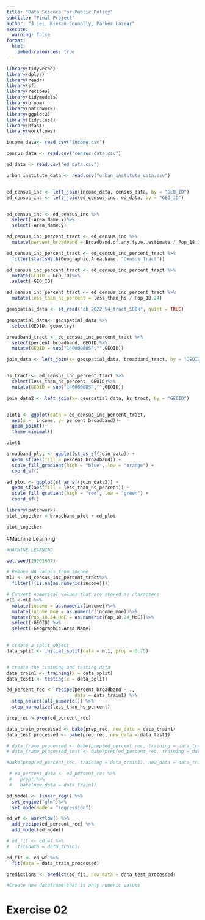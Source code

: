 ```yaml
---
title: "Data Science for Public Policy"
subtitle: "Final Project"
author: "J Lei, Kieran Connolly, Parker Lazear"
execute:
  warning: false
format:
  html:
    embed-resources: true
---
```

```r
library(tidyverse)
library(dplyr)
library(readr)
library(sf)
library(recipes)
library(tidymodels)
library(broom)
library(patchwork)
library(ggplot2)
library(tidyclust)
library(Rfast)
library(workflows)
```


```r

income_data<- read_csv("income.csv")

census_data <- read.csv("census_data.csv")

ed_data <- read.csv("ed_data.csv")

urban_institute_data <- read.csv("urban_institute_data.csv")


ed_census_inc <- left_join(income_data, census_data, by = "GEO_ID")
ed_census_inc <- left_join(ed_census_inc, ed_data, by = "GEO_ID")


ed_census_inc <- ed_census_inc %>%
  select(-Area_Name.x)%>%
  select(-Area_Name.y)

ed_census_inc_percent_tract <- ed_census_inc %>%
  mutate(percent_broadband = Broadband.of.any.type..estimate / Pop_18.24)

ed_census_inc_percent_tract <- ed_census_inc_percent_tract %>%
  filter(startsWith(Geographic.Area.Name, "Census Tract"))

ed_census_inc_percent_tract <- ed_census_inc_percent_tract %>%
  mutate(GEOID = GEO_ID)%>%
  select(-GEO_ID)

ed_census_inc_percent_tract <- ed_census_inc_percent_tract %>%
  mutate(less_than_hs_percent = less_than_hs / Pop_18.24)


```


```r


geospatial_data <- st_read("cb_2022_54_tract_500k", quiet = TRUE)

geospatial_data<- geospatial_data %>%
  select(GEOID, geometry)

broadband_tract <- ed_census_inc_percent_tract %>%
  select(percent_broadband, GEOID)%>%
  mutate(GEOID = sub("1400000US","",GEOID))

join_data <- left_join(x= geospatial_data, broadband_tract, by = "GEOID")


hs_tract <- ed_census_inc_percent_tract %>%
  select(less_than_hs_percent, GEOID)%>%
  mutate(GEOID = sub("1400000US","",GEOID))

join_data2 <- left_join(x= geospatial_data, hs_tract, by = "GEOID")


plot1 <- ggplot(data = ed_census_inc_percent_tract,
  aes(x =  income, y= percent_broadband))+
  geom_point()+
  theme_minimal()

plot1

broadband_plot <- ggplot(st_as_sf(join_data)) + 
  geom_sf(aes(fill = percent_broadband)) +
  scale_fill_gradient(high = "blue", low = "orange") +
  coord_sf()

ed_plot <- ggplot(st_as_sf(join_data2)) + 
  geom_sf(aes(fill = less_than_hs_percent)) +
  scale_fill_gradient(high = "red", low = "green") +
  coord_sf()

library(patchwork)
plot_together = broadband_plot + ed_plot

plot_together

```


#Machine Learning

```r
#MACHINE LEARNING

set.seed(20201007)

# Remove NA values from income
ml1 <- ed_census_inc_percent_tract%>%
  filter(!(is.na(as.numeric(income))))

# Convert numerical values that are stored as characters
ml1 <-ml1 %>%
  mutate(income = as.numeric(income))%>%
  mutate(income_moe = as.numeric(income_moe))%>%
  mutate(Pop_18.24_MoE = as.numeric(Pop_18.24_MoE))%>%
  select(-GEOID) %>%
  select(-Geographic.Area.Name)
  

# create a split object
data_split <- initial_split(data = ml1, prop = 0.75)


# create the training and testing data
data_train1 <- training(x = data_split)
data_test1 <- testing(x = data_split)

ed_percent_rec <- recipe(percent_broadband ~ .,
                         data = data_train1) %>%
  step_select(all_numeric()) %>%
  step_normalize(less_than_hs_percent)

prep_rec <-prep(ed_percent_rec)

data_train_processed <- bake(prep_rec, new_data = data_train1)
data_test_processed <- bake(prep_rec, new_data = data_test1)

# data_frame_processed <- bake(prep(ed_percent_rec, training = data_train1), new_data = data_train1)
# data_frame_processed_test <- bake(prep(ed_percent_rec, training = data_test1), new_data = data_test1)

#bake(prep(ed_percent_rec, training = data_train1), new_data = data_train1)

 # ed_percent_data <- ed_percent_rec %>%
 #   prep()%>%
 #   bake(new_data = data_train1)

ed_model <- linear_reg() %>%
  set_engine("glm")%>%
  set_mode(mode = "regression")

ed_wf <- workflow() %>%
  add_recipe(ed_percent_rec) %>%
  add_model(ed_model)

# ed_fit <- ed_wf %>%
#   fit(data = data_train1)

ed_fit <- ed_wf %>%
  fit(data = data_train_processed)

predictions <- predict(ed_fit, new_data = data_test_processed)

#Create new dataframe that is only numeric values

```

# Exercise 02

```r


```

